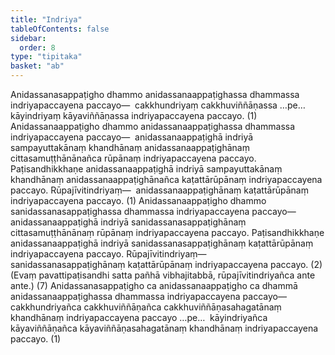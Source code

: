 ```yaml
---
title: "Indriya"
tableOfContents: false
sidebar:
  order: 8
type: "tipitaka"
basket: "ab"
---
```



<DynamicBreadcrumb />

<Division number="46">

<Paragraph number="3037">
Anidassanasappaṭigho dhammo anidassanaappaṭighassa dhammassa indriyapaccayena paccayo—  cakkhundriyaṃ cakkhuviññāṇassa …pe…  kāyindriyaṃ kāyaviññāṇassa indriyapaccayena paccayo. (1)
</Paragraph>

<Paragraph number="3038">
Anidassanaappaṭigho dhammo anidassanaappaṭighassa dhammassa indriyapaccayena paccayo—  anidassanaappaṭighā indriyā sampayuttakānaṃ khandhānaṃ anidassanaappaṭighānaṃ cittasamuṭṭhānānañca rūpānaṃ indriyapaccayena paccayo. Paṭisandhikkhaṇe anidassanaappaṭighā indriyā sampayuttakānaṃ khandhānaṃ anidassanaappaṭighānañca kaṭattārūpānaṃ indriyapaccayena paccayo. <Emphasis>Rūpajīvitindriyaṃ</Emphasis>—  anidassanaappaṭighānaṃ kaṭattārūpānaṃ indriyapaccayena paccayo. (1)
</Paragraph>

<Paragraph number="3039">
Anidassanaappaṭigho dhammo sanidassanasappaṭighassa dhammassa indriyapaccayena paccayo—  anidassanaappaṭighā indriyā sanidassanasappaṭighānaṃ cittasamuṭṭhānānaṃ rūpānaṃ indriyapaccayena paccayo. Paṭisandhikkhaṇe anidassanaappaṭighā indriyā sanidassanasappaṭighānaṃ kaṭattārūpānaṃ indriyapaccayena paccayo. <Emphasis>Rūpajīvitindriyaṃ</Emphasis>—  sanidassanasappaṭighānaṃ kaṭattārūpānaṃ indriyapaccayena paccayo. (2)
</Paragraph>

<Paragraph number="3040">
(Evaṃ pavattipaṭisandhi satta pañhā vibhajitabbā, rūpajīvitindriyañca ante ante.) (7)
</Paragraph>

</Division>
<Division number="47">

<Paragraph number="3041">
Anidassanasappaṭigho ca anidassanaappaṭigho ca dhammā anidassanaappaṭighassa dhammassa indriyapaccayena paccayo—  cakkhundriyañca cakkhuviññāṇañca cakkhuviññāṇasahagatānaṃ khandhānaṃ indriyapaccayena paccayo …pe…  kāyindriyañca kāyaviññāṇañca kāyaviññāṇasahagatānaṃ khandhānaṃ indriyapaccayena paccayo. (1)
</Paragraph>
</Division>